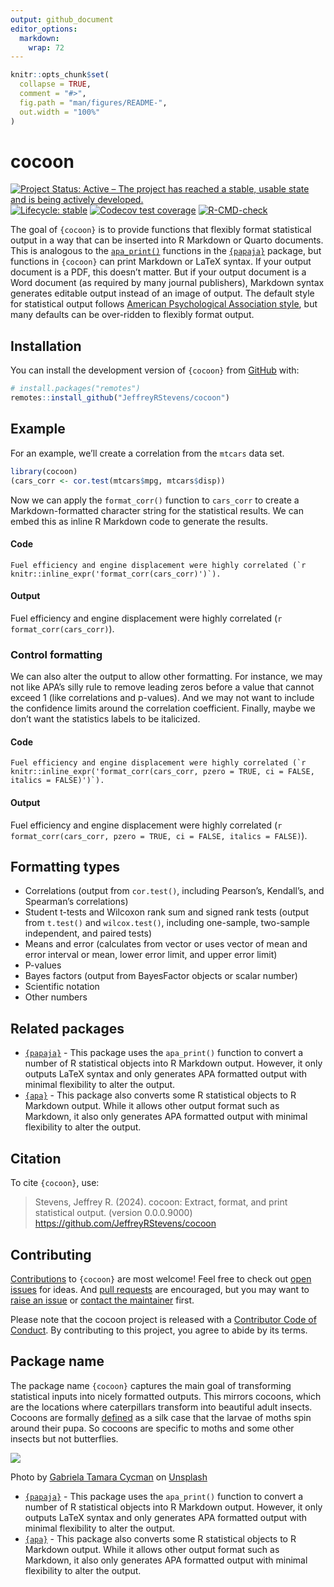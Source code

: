 ```yaml
---
output: github_document
editor_options: 
  markdown: 
    wrap: 72
---
```


<!-- README.md is generated from README.Rmd. Please edit that file -->

```r
knitr::opts_chunk$set(
  collapse = TRUE,
  comment = "#>",
  fig.path = "man/figures/README-",
  out.width = "100%"
)
```

# cocoon

<!-- badges: start -->

[![Project Status: Active – The project has reached a stable, usable state and is being actively developed.](https://www.repostatus.org/badges/latest/active.svg)](https://www.repostatus.org/#active)
[![Lifecycle: stable](https://img.shields.io/badge/lifecycle-stable-brightgreen.svg)](https://lifecycle.r-lib.org/articles/stages.html#stable)
[![Codecov test coverage](https://codecov.io/gh/JeffreyRStevens/cocoon/branch/main/graph/badge.svg)](https://app.codecov.io/gh/JeffreyRStevens/cocoon?branch=main)
[![R-CMD-check](https://github.com/JeffreyRStevens/cocoon/actions/workflows/R-CMD-check.yaml/badge.svg)](https://github.com/JeffreyRStevens/cocoon/actions/workflows/R-CMD-check.yaml)
<!-- badges: end -->

The goal of `{cocoon}` is to provide functions that flexibly format 
statistical output in a way that can be inserted into R Markdown or Quarto documents. 
This is analogous to the
[`apa_print()`](https://frederikaust.com/papaja_man/reporting.html#statistical-models-and-tests)
functions in the [`{papaja}`](https://github.com/crsh/papaja) package, but 
functions in `{cocoon}` can print Markdown or LaTeX syntax. If your output 
document is a PDF, this doesn't matter. But if your output document is a Word
document (as required by many journal publishers), Markdown syntax generates
editable output instead of an image of output. 
The default style for statistical output follows [American
Psychological Association style](https://apastyle.apa.org/), but many
defaults can be over-ridden to flexibly format output.

## Installation

You can install the development version of `{cocoon}` from
[GitHub](https://github.com/) with:

```r
# install.packages("remotes")
remotes::install_github("JeffreyRStevens/cocoon")
```

## Example

For an example, we'll create a correlation from the `mtcars` data set.

```r
library(cocoon)
(cars_corr <- cor.test(mtcars$mpg, mtcars$disp))
```

Now we can apply the `format_corr()` function to `cars_corr` to create a
Markdown-formatted character string for the statistical results. We can
embed this as inline R Markdown code to generate the results.

#### Code

``Fuel efficiency and engine displacement were highly correlated (`r knitr::inline_expr('format_corr(cars_corr)')`). ``

#### Output

Fuel efficiency and engine displacement were highly correlated
(`r format_corr(cars_corr)`).

### Control formatting

We can also alter the output to allow other formatting. For instance, we may not like APA's silly rule to remove leading zeros before a value that cannot exceed 1 (like correlations and p-values). And we may not want to include the confidence limits around the correlation coefficient. Finally, maybe we don't want the statistics labels to be italicized.

#### Code

``Fuel efficiency and engine displacement were highly correlated (`r knitr::inline_expr('format_corr(cars_corr, pzero = TRUE, ci = FALSE, italics = FALSE)')`). ``

#### Output

Fuel efficiency and engine displacement were highly correlated
(`r format_corr(cars_corr, pzero = TRUE, ci = FALSE, italics = FALSE)`).


## Formatting types

* Correlations (output from `cor.test()`, including Pearson's, Kendall's, and Spearman's correlations)
* Student t-tests and Wilcoxon rank sum and signed rank tests (output from `t.test()` and `wilcox.test()`, including one-sample, two-sample independent, and paired tests)
* Means and error (calculates from vector or uses vector of mean and error interval or mean, lower error limit, and upper error limit)
* P-values
* Bayes factors (output from BayesFactor objects or scalar number)
* Scientific notation
* Other numbers


## Related packages

* [`{papaja}`](https://github.com/crsh/papaja) - This package uses the `apa_print()` function to convert a number of R statistical objects into R Markdown output. However, it only outputs LaTeX syntax and only generates APA formatted output with minimal flexibility to alter the output.
* [`{apa}`](https://github.com/dgromer/apa) - This package also converts some R statistical objects to R Markdown output. While it allows other output format such as Markdown, it also only generates APA formatted output with minimal flexibility to alter the output.


## Citation

To cite `{cocoon}`, use:

> Stevens, Jeffrey R. (2024). cocoon: Extract, format, and print statistical output.
> (version 0.0.0.9000)
> <https://github.com/JeffreyRStevens/cocoon>


## Contributing

[Contributions](.github/CONTRIBUTING.md) to `{cocoon}` are most welcome! Feel free to check out [open issues](https://github.com/JeffreyRStevens/cocoon/issues) for ideas. And [pull requests](https://github.com/JeffreyRStevens/cocoon/pulls) are encouraged, but you may want to [raise an issue](https://github.com/JeffreyRStevens/cocoon/issues/new/choose) or [contact the maintainer](mailto:jeffrey.r.stevens@protonmail.com) first.

Please note that the cocoon project is released with a [Contributor Code of Conduct](CODE_OF_CONDUCT.md). By contributing to this project, you agree to abide by its terms.

## Package name

The package name `{cocoon}` captures the main goal of transforming statistical inputs into nicely formatted outputs. This mirrors cocoons, which are the locations where caterpillars transform into beautiful adult insects. Cocoons are formally [defined](https://en.wikipedia.org/wiki/Pupa) as a silk case that the larvae of moths spin around their pupa. So cocoons are specific to moths and some other insects but not butterflies. 

![](man/figures/moth_cocoons.png)

Photo by <a href="https://unsplash.com/@tamaracycman?utm_content=creditCopyText&utm_medium=referral&utm_source=unsplash">Gabriela Tamara Cycman</a> on <a href="https://unsplash.com/photos/brown-and-red-wooden-fish-wall-decor-I-EiXkwo1fU?utm_content=creditCopyText&utm_medium=referral&utm_source=unsplash">Unsplash</a>
  
* [`{papaja}`](https://github.com/crsh/papaja) - This package uses the `apa_print()` function to convert a number of R statistical objects into R Markdown output. However, it only outputs LaTeX syntax and only generates APA formatted output with minimal flexibility to alter the output.
* [`{apa}`](https://github.com/dgromer/apa) - This package also converts some R statistical objects to R Markdown output. While it allows other output format such as Markdown, it also only generates APA formatted output with minimal flexibility to alter the output.
